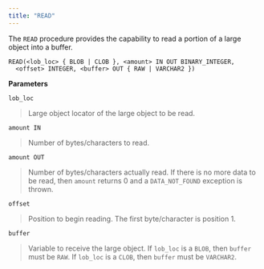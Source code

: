 ```yaml
---
title: "READ"
---
```




The `READ` procedure provides the capability to read a portion of a large object into a buffer.

``` text
READ(<lob_loc> { BLOB | CLOB }, <amount> IN OUT BINARY_INTEGER,
  <offset> INTEGER, <buffer> OUT { RAW | VARCHAR2 })
```

**Parameters**

`lob_loc`

> Large object locator of the large object to be read.

`amount IN`

> Number of bytes/characters to read.

`amount OUT`

> Number of bytes/characters actually read. If there is no more data to be read, then `amount` returns 0 and a `DATA_NOT_FOUND` exception is thrown.

`offset`

> Position to begin reading. The first byte/character is position 1.

`buffer`

> Variable to receive the large object. If `lob_loc` is a `BLOB`, then `buffer` must be `RAW`. If `lob_loc` is a `CLOB`, then `buffer` must be `VARCHAR2`.
